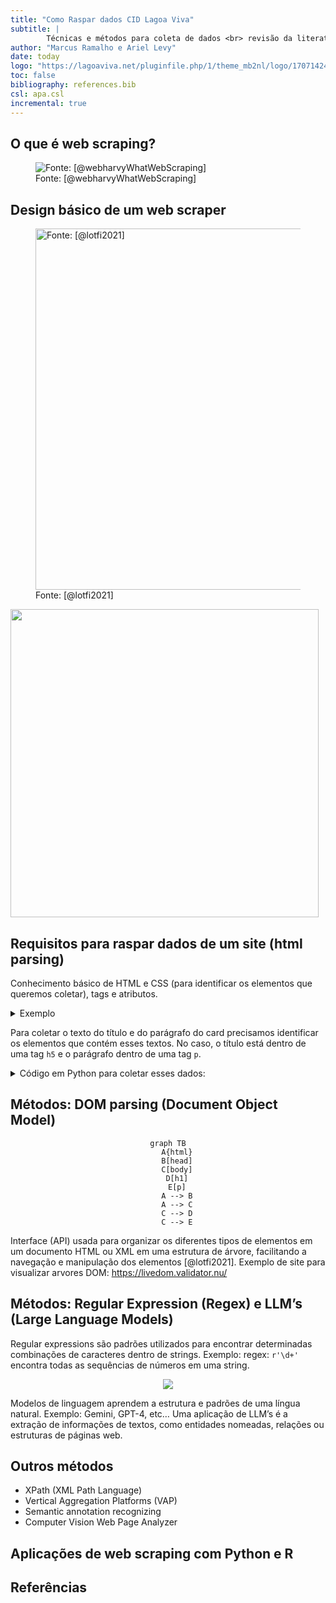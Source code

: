 ```yaml
---
title: "Como Raspar dados CID Lagoa Viva"
subtitle: |
        Técnicas e métodos para coleta de dados <br> revisão da literatura e estudo de caso
author: "Marcus Ramalho e Ariel Levy"
date: today
logo: "https://lagoaviva.net/pluginfile.php/1/theme_mb2nl/logo/1707142444/logo-lagoa-viva-v3.png"
toc: false
bibliography: references.bib
csl: apa.csl
incremental: true
---
```


## O que é web scraping?

![Fonte: [@webharvyWhatWebScraping]](images/paste-3.png){fig-align="center"}

## Design básico de um web scraper

![Fonte: [@lotfi2021]](images/paste-1.png){fig-align="center" width="578"}

![](images/paste-2.png){fig-align="center" width="493"}

## Requisitos para raspar dados de um site (html parsing)

Conhecimento básico de HTML e CSS (para identificar os elementos que queremos coletar), tags e atributos.



<details>

<summary>Exemplo</summary>


``` html

<div class="card">
    <div class="card-body">
        <h5 class="card-title">Lagoa Viva</h5>
        <p class="card-text">A Plataforma Educacional Lagoa Viva possui uma grande inovação para a população de Maricá: o sistema de avaliação e identificação de perfis comportamentais. Vamos entender como isso funciona?</p>
    </div>
</div>
```

</details>

Para coletar o texto do título e do parágrafo do card precisamos identificar os elementos que contém esses textos. No caso, o título está dentro de uma tag `h5` e o parágrafo dentro de uma tag `p`.


<details>

<summary>Código em Python para coletar esses dados:</summary>

``` python
from bs4 import BeautifulSoup

html = "html do card"

soup = BeautifulSoup(html, 'html.parser')

title = soup.find('h5', class_='card-title').text
text = soup.find('p', class_='card-text

print(title)

print(text)
```

</details>

## Métodos: DOM parsing (Document Object Model)

<center>

```mermaid
graph TB
    A{html}
    B[head]
    C[body]
    D[h1]
    E[p]
    A --> B
    A --> C
    C --> D
    C --> E
```

</center>

Interface (API) usada para organizar os diferentes tipos de elementos em um documento HTML ou XML em uma estrutura de árvore, facilitando a navegação e manipulação dos elementos [@lotfi2021]. Exemplo de site para visualizar arvores DOM: <https://livedom.validator.nu/>

## Métodos: Regular Expression (Regex) e LLM's (Large Language Models)

Regular expressions são padrões utilizados para encontrar determinadas combinações de caracteres dentro de strings. Exemplo: regex: `r'\d+'` encontra todas as sequências de números em uma string.

<center>

![](images/paste-6.png)

</center>

Modelos de linguagem aprendem a estrutura e padrões de uma língua natural. Exemplo: Gemini, GPT-4, etc... Uma aplicação de LLM's é a extração de informações de textos, como entidades nomeadas, relações ou estruturas de páginas web.

## Outros métodos

- XPath (XML Path Language)
- Vertical Aggregation Platforms (VAP)
- Semantic annotation recognizing
- Computer Vision Web Page Analyzer

## Aplicações de web scraping com Python e R

## Referências